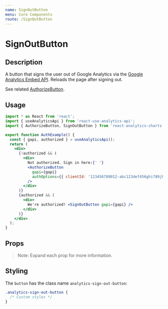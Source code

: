 ```yaml
---
name: SignOutButton
menu: Core Components
route: /SignOutButton
---
```



<h1>SignOutButton</h1>

## Description

A button that signs the user out of Google Analytics via the [Google Analytics Embed API](https://devboldly.github.io/react-use-analytics-api/). Reloads the page after signing out.

See related [AuthorizeButton](/AuthorizeButton).

## Usage

<div style={{ border: 'solid 2px #67788a', padding: '20px' }}>
  <AuthExample />
</div>

```jsx
import * as React from 'react';
import { useAnalyticsApi } from 'react-use-analytics-api';
import { AuthorizeButton, SignOutButton } from 'react-analytics-charts';

export function AuthExample() {
  const { gapi, authorized } = useAnalyticsApi();
  return (
    <div>
      {!authorized && (
        <div>
          Not authorized. Sign in here:{' '}
          <AuthorizeButton
            gapi={gapi}
            authOptions={{ clientId: '123456789012-abc123def456ghi789jkl012mno345p.apps.googleusercontent.com' }}
          />
        </div>
      )}
      {authorized && (
        <div>
          We're authorized! <SignOutButton gapi={gapi} />
        </div>
      )}
    </div>
  );
}
```

## Props

<Props of={SignOutButton} />

> Note: Expand each prop for more information.

## Styling

The `button` has the class name `analytics-sign-out-button`:

```css
.analytics-sign-out-button {
  /* Custom styles */
}
```